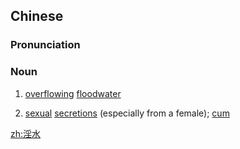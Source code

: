 ==Chinese==
{{zh-forms}}
{{zh-wp}}

===Pronunciation===
{{zh-pron
|m=yínshuǐ,er=y
|c=jam4 seoi2
|mn=îm-chúi
|cat=n
}}

===Noun===
{{zh-noun}}

# {{lb|zh|literary}} [[overflowing]] [[floodwater]]
# [[sexual]] [[secretion]]s (especially from a female); [[cum]]

{{zh-cat|Sex}}

[[zh:淫水]]